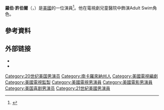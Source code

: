 {{Infobox person
| name = Rob Huebel
| image = Rob Huebel CCI2012.JPG
| caption =
|birth_name= Robert Anderson Huebel
| birth_date = {{birth date and age|1969|6|4}}
| birth_place = [[美國|美國]][[亞歷山卓_(維吉尼亞州)|亞歷山卓 (維吉尼亞州)]]
| occupation = 演員，喜劇演員，作家
| yearsactive = 1998–現在
| website = {{url|http://www.robhuebel.com/}}
}}
'''羅伯·許伯爾'''（{{lang-en|Robert Anderson "Rob" Huebel}}，{{bd|1969年|6月4日||}}）是[[美國|美國]]的一位演員<ref>{{cite web|url=http://www.clemson.edu/clemsonworld/profiles/07summer/hueble.html|title=Clemson World Magazine|work=Clemson World Magazine|accessdate=7 July 2015|archive-date=2007-10-31|archive-url=https://web.archive.org/web/20071031093726/http://www.clemson.edu/clemsonworld/profiles/07summer/hueble.html|dead-url=no}}</ref>。他在電視劇兒童醫院中飾演Adult Swim角色。

==參考資料==
{{Reflist}}

== 外部链接 ==
*{{IMDb name|1097364}}
*{{official website|http://www.robhuebel.com/}}
{{Authority control}}

{{DEFAULTSORT:Huebel, Rob}}
[[Category:20世纪美国男演员|Category:20世纪美国男演员]]
[[Category:南卡羅來納州人|Category:南卡羅來納州人]]
[[Category:美國電視編劇|Category:美國電視編劇]]
[[Category:美國電視監製|Category:美國電視監製]]
[[Category:美國電視男演員|Category:美國電視男演員]]
[[Category:美國電影男演員|Category:美國電影男演員]]
[[Category:美国喜剧男演员|Category:美国喜剧男演员]]
[[Category:21世紀美國男演員|Category:21世紀美國男演員]]